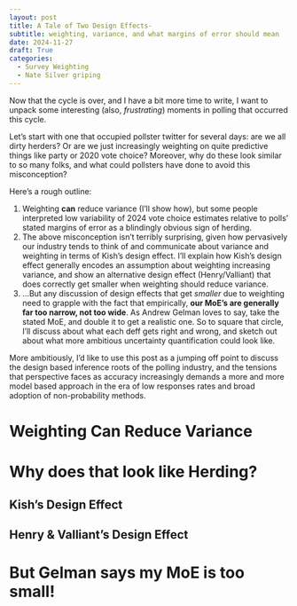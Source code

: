 ```yaml
---
layout: post
title: A Tale of Two Design Effects-
subtitle: weighting, variance, and what margins of error should mean
date: 2024-11-27
draft: True
categories:
  - Survey Weighting
  - Nate Silver griping
---
```


Now that the cycle is over, and I have a bit more time to write, I want to 
unpack some interesting (also, *frustrating*) moments in polling that occurred this cycle.

Let's start with one that occupied pollster twitter for several days: are we all
dirty herders? Or are we just increasingly weighting on quite predictive things like party or 2020 vote choice? Moreover,
why do these look similar to so many folks, and what could pollsters have done
to avoid this misconception?

Here's a rough outline:

1. Weighting **can** reduce variance (I'll show how), but some people interpreted low variability
of 2024 vote choice estimates relative to polls' stated margins of error as
a blindingly obvious sign of herding.
2. The above misconception isn't terribly surprising, given how pervasively our industry tends to think
of and communicate about variance and weighting in terms of Kish's design effect. I'll explain how
Kish's design effect generally encodes an assumption about weighting increasing variance,
and show an alternative design effect (Henry/Valliant) that does correctly get smaller when weighting
should reduce variance.
3. ...But any discussion of design effects that get *smaller* due to weighting need to grapple
with the fact that empirically, **our MoE's are generally far too narrow, not too wide**. As Andrew
Gelman loves to say, take the stated MoE, and double it to get a realistic one. So
to square that circle, I'll discuss about what each deff gets right and wrong,
and sketch out about what more ambitious uncertainty quantification could look like.

More ambitiously, I'd like to use this post as a jumping off point to discuss the design based
inference roots of the polling industry, and the tensions that perspective faces
as accuracy increasingly demands a more and more model based approach
in the era of low responses rates and broad adoption of non-probability methods.

# Weighting Can Reduce Variance

# Why does that look like Herding?

## Kish's Design Effect

## Henry & Valliant's Design Effect

# But Gelman says my MoE is too small!